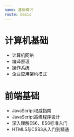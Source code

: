 ```yaml
---
name: 基础知识
route: basic
---
```


# 计算机基础

* 计算机网络
* 编译原理
* 操作系统
* 企业应用架构模式

# 前端基础

* JavaScript权威指南
* JavaScript高级程序设计
* 深入理解ES6、ES6标准入门
* HTML5与CSS3从入门到精通
